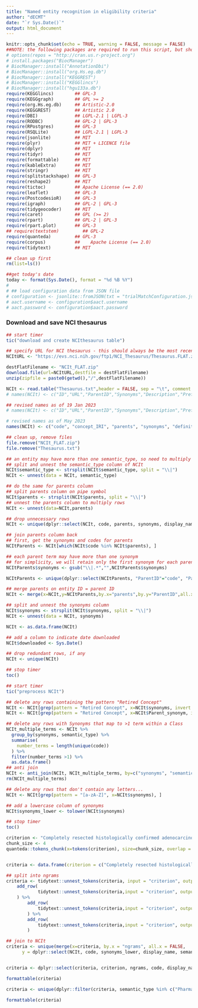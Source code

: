 ```yaml
---
title: "Named entity recognition in eligibility criteria"
author: "dECMT"
date: "`r Sys.Date()`"
output: html_document
---
```


```r
knitr::opts_chunk$set(echo = TRUE, warning = FALSE, message = FALSE)
##NOTE: the following packages are required to run this script, but should be installed (e.g. using code snippets below) before runnning the script, NOT as part of the script itself
# options(repos = "http://cran.us.r-project.org")
# install.packages("BiocManager")
# BiocManager::install("AnnotationDbi")
# BiocManager::install("org.Hs.eg.db")
# BiocManager::install("KEGGREST")
# BiocManager::install("KEGGlincs")
# BiocManager::install("hgu133a.db")
require(KEGGlincs)        ## GPL-3
require(KEGGgraph)        ## GPL >= 2
require(org.Hs.eg.db)     ## Artistic-2.0
require(KEGGREST)         ## Artistic 2.0
require(DBI)              ## LGPL-2.1 | LGPL-3 
require(RODBC)            ## GPL-2 | GPL-3
require(RPostgres)        ## GPL-3
require(RSQLite)          ## LGPL-2.1 | LGPL-3
require(jsonlite)         ## MIT
require(plyr)             ## MIT + LICENCE file
require(dplyr)            ## MIT
require(tidyr)            ## MIT
require(formattable)      ## MIT
require(kableExtra)       ## MIT
require(stringr)          ## MIT
require(splitstackshape)  ## GPL-3
require(reshape2)         ## MIT
require(tictoc)           ## Apache License (== 2.0)
require(leaflet)          ## GPL-3
require(PostcodesioR)     ## GPL-3
require(igraph)           ## GPL-2 | GPL-3
require(tidygeocoder)     ## MIT
require(caret)            ## GPL (>= 2)
require(rpart)            ## GPL-2 | GPL-3
require(rpart.plot)       ## GPL-3
## require(textstem)         ## GPL-2
require(quanteda)         ## GPL-3
require(corpus)           ## 	Apache License (== 2.0) 
require(tidytext)         ## MIT

## clean up first
rm(list=ls())

##get today's date
today <- format(Sys.Date(), format = "%d %B %Y")
# 
# ## load configuration data from JSON file
# configuration <- jsonlite::fromJSON(txt = "trialMatchConfiguration.json")
# aact.username <- configuration$aact.username
# aact.password <- configuration$aact.password
```


### **Download and save NCI thesaurus**  
  
```r
## start timer 
tic("download and create NCIthesaurus table")

## specify URL for NCI thesaurus - this should always be the most recent? 
NCItURL <- "https://evs.nci.nih.gov/ftp1/NCI_Thesaurus/Thesaurus.FLAT.zip"

destFlatFilename <- "NCIt_FLAT.zip"
download.file(url=NCItURL,destfile = destFlatFilename)
unzip(zipfile = paste0(getwd(),"/",destFlatFilename))

NCIt <- read.table("Thesaurus.txt",header = FALSE, sep = "\t", comment.char = "", fill = TRUE, stringsAsFactors = FALSE, quote = "")
# names(NCIt) <- c("ID","URL","ParentID","Synonyms","Description","PreferredTerm","Type","Class")

## revised names as of 19 Jan 2023
# names(NCIt) <- c("ID","URL","ParentID","Synonyms","Description","PreferredTerm","Type","Class", "concept_in_subset")

# revised names as of May 2023
names(NCIt) <- c("code", "concept_IRI", "parents", "synonyms", "definition", "display_name", "concept_status", "semantic_type", "concept_in_subset")

## clean up, remove files
file.remove("NCIt_FLAT.zip")
file.remove("Thesaurus.txt")

## an entity may have more than one semantic_type, so need to multiply rows
## split and unnest the semantic_type column of NCIt
NCIt$semantic_type <- strsplit(NCIt$semantic_type, split = "\\|")
NCIt <- unnest(data = NCIt, semantic_type)

## do the same for parents column
## split parents column on pipe symbol
NCIt$parents <- strsplit(NCIt$parents, split = "\\|")
## unnest the parents column to multiply rows
NCIt <- unnest(data=NCIt,parents)

## drop unnecessary rows
NCIt <- unique(dplyr::select(NCIt, code, parents, synonyms, display_name, semantic_type))

## join parents column back
## first, get the synonyms and codes for parents
NCItParents <- NCIt[which(NCIt$code %in% NCIt$parents), ]

## each parent term may have more than one synonym
## for simplicity, we will retain only the first synonym for each parent term
NCItParents$synonyms <- gsub("\\|.*","",NCItParents$synonyms)

NCItParents <- unique(dplyr::select(NCItParents, "ParentID"="code", "Parent_synonym"="synonyms"))

## merge parents on entity ID = parent ID
NCIt <- merge(x=NCIt,y=NCItParents,by.x="parents",by.y="ParentID",all.x=TRUE)

## split and unnest the synonyms column
NCIt$synonyms <- strsplit(NCIt$synonyms, split = "\\|")
NCIt <- unnest(data = NCIt, synonyms)

NCIt <- as.data.frame(NCIt)

## add a column to indicate date downloaded
NCIt$downloaded <- Sys.Date()

## drop redundant rows, if any
NCIt <- unique(NCIt)

## stop timer
toc()
```

```r
## start timer
tic("preprocess NCIt")

## delete any rows containing the pattern "Retired Concept"
NCIt <- NCIt[grep(pattern = "Retired Concept", x=NCIt$synonyms, invert = TRUE), ]
NCIt <- NCIt[grep(pattern = "Retired Concept", x=NCIt$Parent_synonym, invert = TRUE), ]

## delete any rows with Synonyms that map to >1 term within a Class
NCIt_multiple_terms <- NCIt %>%
  group_by(synonyms, semantic_type) %>%
  summarise(
    number_terms = length(unique(code))
  ) %>%
  filter(number_terms >1) %>%
  as.data.frame()
## anti join
NCIt <- anti_join(NCIt, NCIt_multiple_terms, by=c("synonyms", "semantic_type"))
rm(NCIt_multiple_terms)

## delete any rows that don't contain any letters... 
NCIt <- NCIt[grep(pattern = "[a-zA-Z]", x=NCIt$synonyms), ]

## add a lowercase column of synonyms
NCIt$synonyms_lower <- tolower(NCIt$synonyms)

## stop timer
toc()
```
  
```r

criterion <- "Completely resected histologically confirmed adenocarcinoma of the colon"
chunk_size <- 4
quanteda::tokens_chunk(x=tokens(criterion), size=chunk_size, overlap = chunk_size-1, use_docvars = TRUE)


criteria <- data.frame(criterion = c("Completely resected histologically confirmed adenocarcinoma of the colon", "Adjuvant chemotherapy treatment for colon cancer with a 5-fluorouracil- based regimen received with an intent to provide a complete course of treatment. While one current standard is 24 weeks of treatment, patients who are pre-planned to receive a shorter duration of chemotherapy, including as part of a research study will also be permitted. The actual treatment received may be less than 24 weeks; participants must have received a minimum of one treatment cycle."))

## split into ngrams
criteria <- tidytext::unnest_tokens(criteria, input = "criterion", output = "ngrams", token = "ngrams", n = chunk_size, drop = FALSE) %>%
    add_row(
            tidytext::unnest_tokens(criteria,input = "criterion", output = "ngrams", token = "ngrams", n = 3, drop = FALSE)
    ) %>%
        add_row(
            tidytext::unnest_tokens(criteria,input = "criterion", output = "ngrams", token = "ngrams", n = 2, drop = FALSE)
        ) %>%
        add_row(
            tidytext::unnest_tokens(criteria,input = "criterion", output = "ngrams", token = "ngrams", n = 1, drop = FALSE)
        )

## join to NCIt
criteria <- unique(merge(x=criteria, by.x = "ngrams", all.x = FALSE, 
      y = dplyr::select(NCIt, code, synonyms_lower, display_name, semantic_type), by.y = "synonyms_lower", all.y=FALSE))


criteria <- dplyr::select(criteria, criterion, ngrams, code, display_name, semantic_type)

formattable(criteria)

criteria <- unique(dplyr::filter(criteria, semantic_type %in% c("Pharmacologic Substance", "Neoplastic Process", "Therapeutic or Preventive Procedure", "Laboratory Procedure", "Disease or Syndrome", "Body Part, Organ, or Organ Component", "Finding", "Clinical Attribute")))

formattable(criteria)


```